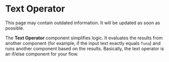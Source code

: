 
# Text Operator

<Admonition type="warning" title="warning">
This page may contain outdated information. It will be updated as soon as possible.
</Admonition>

The **Text Operator** component simplifies logic. It evaluates the results from another component (for example, if the input text exactly equals `Tuna`) and runs another component based on the results. Basically, the text operator is an if/else component for your flow.

<div
  style={{ marginBottom: "20px", display: "flex", justifyContent: "center" }}
>
  <ReactPlayer playing controls url="/videos/text_operator.mp4" />
</div>
